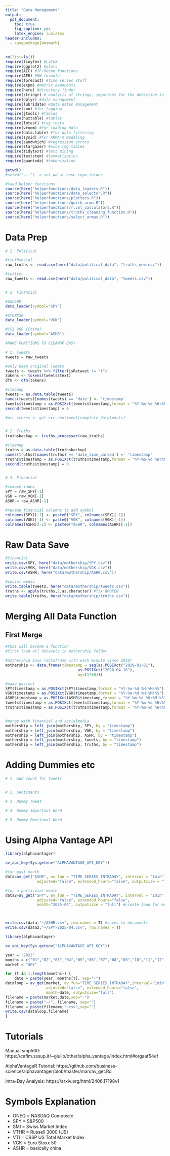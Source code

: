 ```yaml
---
title: "Data Management"
output:
  pdf_document: 
    toc: true
    fig_caption: yes
    latex_engine: lualatex
header-includes:
  - \usepackage{amsmath}
---
```

\newpage

```r
rm(list=ls())
require(tinytex) #LaTeX
require(ggplot2) #plots
require(AEC) #JP-Renne functions
require(AER) #NW formula
require(forecast) #time series stuff
require(expm) #matrix exponents
require(here) #directory finder
require(stringr) # analysis of strings, important for the detection in tweets
require(dplyr) #data management
require(lubridate) #data dates management
require(zoo) #for lagging
require(jtools) #tables
require(huxtable) #tables
require(lmtest) #reg tests
require(vroom) #for loading data
require(data.table) #for data filtering
require(sysid) #for ARMA-X modeling
require(sandwhich) #regression errors
require(stargazer) #nice reg tables
require(tidytext) #text mining
require(textstem) #lemmatization
require(quanteda) #tokenization

getwd()
#setwd("...") -> set wd at base repo folder

#load helper functions
source(here("helperfunctions/data_loaders.R"))
source(here("helperfunctions/date_selector.R"))
source(here("helperfunctions/plotters.R"))
source(here("helperfunctions/quick_arma.R"))
source(here("helperfunctions/r.vol_calculators.R"))
source(here("helperfunctions/truths_cleaning_function.R"))
source(here("helperfunctions/select_armax.R"))
```


# Data Prep
```r

# 1. Political 

#truthsocial
raw_truths <- read.csv(here("data/political_data", "truths_new.csv"))

#twitter
raw_tweets <- read.csv(here("data/political_data", "tweets.csv"))


# 2. Financial

#S&P500
data_loader(symbol="SPY")

#STOXX50
data_loader(symbol="VGK")

#CSI 300 (China)
data_loader(symbol="ASHR")

```

```r
#MAKE FUNCTIONS TO CLEANUP EASY

# 1. Tweets 
tweets = raw_tweets

#only keep original Tweets
tweets <- tweets %>% filter(isRetweet != "t")
tokens <- tokens(tweets$text)
dfm <- dfm(tokens)

#cleanup
tweets = as.data.table(tweets)
names(tweets)[names(tweets) == 'date'] <- 'timestamp'
tweets$timestamp = as.POSIXct(tweets$timestamp,format = "%Y-%m-%d %H:%M:%S")
second(tweets$timestamp) = 0

#nrc_scores <- get_nrc_sentiment(complete_data$posts)


# 2. Truths 
truthsbackup <- truths_processer(raw_truths) 

#cleanup
truths = as.data.table(truthsbackup)
names(truths)[names(truths) == 'date_time_parsed'] <- 'timestamp'
truths$timestamp = as.POSIXct(truths$timestamp,format = "%Y-%m-%d %H:%M:%S")
second(truths$timestamp) = 0


# 3. Financial

#remove index
SPY = raw_SPY[-1]
VGK = raw_VGK[-1]
ASHR = raw_ASHR[-1]

#rename financial columns to add symbol
colnames(SPY)[-1] <- paste0("SPY", colnames(SPY)[-1])
colnames(VGK)[-1] <- paste0("VGK", colnames(VGK)[-1])
colnames(ASHR)[-1] <- paste0("ASHR", colnames(ASHR)[-1])

```

# Raw Data Save
```r

#financial
write.csv(SPY, here("data/mothership/SPY.csv"))
write.csv(VGK, here("data/mothership/VGK.csv"))
write.csv(ASHR, here("data/mothership/ASHR.csv"))

#social media
write.table(tweets, here("data/mothership/tweets.csv"))
truths <- apply(truths,2,as.character) #fix BROKEN
write.table(truths, here("data/mothership/truths.csv"))

```


# Merging All Data Function

## First Merge
```r

#this will become a function
#first load all datasets in mothership folder

#mothership base (dataframe with each minute since 2010)
mothership <- data.frame(timestamp = seq(as.POSIXct("2019-01-01"),
                                as.POSIXct("2020-04-16"), 
                                by=(1*60)))

#make posixct
SPY$timestamp = as.POSIXct(SPY$timestamp,format = "%Y-%m-%d %H:%M:%S")
VGK$timestamp = as.POSIXct(VGK$timestamp,format = "%Y-%m-%d %H:%M:%S")
ASHR$timestamp = as.POSIXct(ASHR$timestamp,format = "%Y-%m-%d %H:%M:%S")
tweets$timestamp = as.POSIXct(tweets$timestamp,format = "%Y-%m-%d %H:%M:%S")
truths$timestamp = as.POSIXct(truths$timestamp,format = "%Y-%m-%d %H:%M:%S")


#merge with financial and socialmedia
mothership = left_join(mothership, SPY, by = "timestamp")
mothership = left_join(mothership, VGK, by = "timestamp")
mothership = left_join(mothership, ASHR, by = "timestamp")
mothership = left_join(mothership, tweets, by = "timestamp")
mothership = left_join(mothership, truths, by = "timestamp")

```

# Adding Dummies etc
```r
# 1. Add count for tweets


# 2. Sentiments

# 3. Dummy Tweet

# 4. Dummy Important Word

# 5. Dummy Emotional Word

```




# Using Alpha Vantage API
```r
library(alphavantager)

av_api_key(Sys.getenv("ALPHAVANTAGE_API_KEY"))

#for past month
data=av_get("ASHR", av_fun = "TIME_SERIES_INTRADAY", interval = "1min", 
              adjusted="false", extended_hours="false", outputsize = "full")

#for a particular month
data2=av_get("SPY", av_fun = "TIME_SERIES_INTRADAY", interval = "1min", 
              adjusted="false", extended_hours="false", 
              month="2025-04", outputsize = "full") #create loop for more



write.csv(data,"~/ASHR.csv", row.names = T) #saves to documents
write.csv(data2,"~/SPY-2025-04.csv", row.names = T) 

```

```r
library(alphavantager)

av_api_key(Sys.getenv("ALPHAVANTAGE_API_KEY"))

year = "2022"
months = c("01","02","03","04","05","06","07","08","09","10","11","12")
market = "SPY"

for (t in 1:length(months)) {
    date = paste(year, months[t], sep="-")
dataloop = av_get(market, av_fun="TIME_SERIES_INTRADAY",interval="1min",
                  adjusted="false", extended_hours="false",
                  month=date, outputsize="full")
filename = paste(market,date,sep="-")
filename = paste("~/", filename, sep="")
filename = paste(filename,".csv",sep="")
write.csv(dataloop,filename)
}
```


# Tutorials

Manual smp500: https://cafim.sssup.it/~giulio/other/alpha_vantage/index.html#orgaaf54ef

AlphaVantageR Tutorial: https://github.com/business-science/alphavantager/blob/master/man/av_get.Rd

Intra-Day Analysis: https://arxiv.org/html/2406.17198v1

# Symbols Explanation
- ONEQ = NASDAQ Composite
- SPY = S&P500 
- SMI = Swiss Market Index
- VTHR = Russell 3000 (US)
- VTI = CRSP US Total Market Index
- VGK = Euro Stoxx 50
- ASHR = basically china